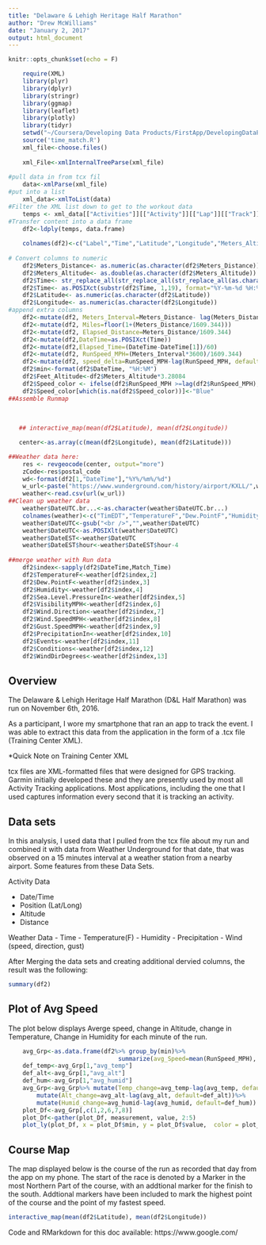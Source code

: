 ```yaml
---
title: "Delaware & Lehigh Heritage Half Marathon"
author: "Drew McWilliams"
date: "January 2, 2017"
output: html_document
---
```


```r
knitr::opts_chunk$set(echo = F)
```

```r
    require(XML)
    library(plyr)
    library(dplyr)
    library(stringr)
    library(ggmap)
    library(leaflet)
    library(plotly)
    library(tidyr)
    setwd("~/Coursera/Developing Data Products/FirstApp/DevelopingDataProducts/Assignment1")
    source('time_match.R')
    xml_file<-choose.files()
    
    xml_File<-xmlInternalTreeParse(xml_file)
    
#pull data in from tcx fil
    data<-xmlParse(xml_file)
#put into a list
    xml_data<-xmlToList(data)
#Filter the XML list down to get to the workout data
    temps <- xml_data[["Activities"]][["Activity"]][["Lap"]][["Track"]]
#Transfer content into a data frame
    df2<-ldply(temps, data.frame)
      
    colnames(df2)<-c("Label","Time","Latitude","Longitude","Meters_Altitude","Meters_Distance")
 
# Convert columns to numeric    
    df2$Meters_Distance<- as.numeric(as.character(df2$Meters_Distance))
    df2$Meters_Altitude<- as.double(as.character(df2$Meters_Altitude))
    df2$Time<- str_replace_all(str_replace_all(str_replace_all(as.character(df2$Time), "T", " "),"\n",""),"\t","")
    df2$Time<- as.POSIXct(substr(df2$Time, 1,19), format="%Y-%m-%d %H:%M:%S")
    df2$Latitude<- as.numeric(as.character(df2$Latitude))
    df2$Longitude<- as.numeric(as.character(df2$Longitude))
#append extra columns
    df2<-mutate(df2, Meters_Interval=Meters_Distance- lag(Meters_Distance, default=0))
    df2<-mutate(df2, Miles=floor(1+(Meters_Distance/1609.344)))
    df2<-mutate(df2, Elapsed_Distance=Meters_Distance/1609.344)
    df2<-mutate(df2,DateTime=as.POSIXct(Time))
    df2<-mutate(df2,Elapsed_Time=(DateTime-DateTime[1])/60)
    df2<-mutate(df2, RunSpeed_MPH=(Meters_Interval*3600)/1609.344)
    df2<-mutate(df2, speed_delta=RunSpeed_MPH-lag(RunSpeed_MPH, default=0))
    df2$min<-format(df2$DateTime, "%H:%M")
    df2$Feet_Altitude<-df2$Meters_Altitude*3.28084
    df2$Speed_color <- ifelse(df2$RunSpeed_MPH >=lag(df2$RunSpeed_MPH), "Green", "Yellow")
    df2$Speed_color[which(is.na(df2$Speed_color))]<-"Blue"
##Assemble Runmap
    
    
 
   ## interactive_map(mean(df2$Latitude), mean(df2$Longitude))

   center<-as.array(c(mean(df2$Longitude), mean(df2$Latitude)))

##Weather data here:
    res <- revgeocode(center, output="more")
    zCode<-res$postal_code
    wd<-format(df2[1,"DateTime"],"%Y%/%m%/%d")
    w_url<-paste("https://www.wunderground.com/history/airport/KXLL/",wd,"/DailyHistory.html?reqdb.zip=",zCode,"&reqdb.magic=1&reqdb.wmo=99999&format=1", sep="")
    weather<-read.csv(url(w_url))
##Clean up weather data
    weather$DateUTC.br...<-as.character(weather$DateUTC.br...)
    colnames(weather)<-c("TimEDT","TemperatureF","Dew.PointF","Humidity","Sea.Level.PressureIn","VisibilityMPH","Wind.Direction","Wind.SpeedMPH","Gust.SpeedMPH","PrecipitationIn","Events","Conditions","WindDirDegrees","DateUTC")
    weather$DateUTC<-gsub("<br />","",weather$DateUTC)
    weather$DateUTC<-as.POSIXlt(weather$DateUTC)
    weather$DateEST<-weather$DateUTC
    weather$DateEST$hour<-weather$DateEST$hour-4
    
##merge weather with Run data
    df2$index<-sapply(df2$DateTime,Match_Time)
    df2$TemperatureF<-weather[df2$index,2]
    df2$Dew.PointF<-weather[df2$index,3]
    df2$Humidity<-weather[df2$index,4]
    df2$Sea.Level.PressureIn<-weather[df2$index,5]
    df2$VisibilityMPH<-weather[df2$index,6]
    df2$Wind.Direction<-weather[df2$index,7]
    df2$Wind.SpeedMPH<-weather[df2$index,8]
    df2$Gust.SpeedMPH<-weather[df2$index,9]
    df2$PrecipitationIn<-weather[df2$index,10]
    df2$Events<-weather[df2$index,11]
    df2$Conditions<-weather[df2$index,12]
    df2$WindDirDegrees<-weather[df2$index,13]
```

## Overview

The Delaware & Lehigh Heritage Half Marathon (D&L Half Marathon) was run on November 6th, 2016.

As a participant, I wore my smartphone that ran an app to track the event.  I was able to extract this data from the application in the form of a .tcx file (Training Center XML).

*Quick Note on Training Center XML

tcx files  are XML-formatted files that were designed for GPS tracking.  Garmin initially developed these and they are presently used by most all Activity Tracking applications.  Most applications, including the one that I used captures information every second that it is tracking an activity.

## Data sets
In this analysis, I used data that I pulled from the tcx file about my run and combined it with data from Weather Underground for that date, that was observed on a 15 minutes interval at a weather station from a nearby airport.  Some features from these Data Sets.

Activity Data

- Date/Time 
- Position (Lat/Long)
- Altitude
- Distance

Weather Data
- Time
- Temperature(F)
- Humidity
- Precipitation
- Wind (speed, direction, gust)

After Merging the data sets and creating additional dervied columns, the result was the following:

```r
summary(df2)

```

## Plot of Avg Speed

The plot below displays Averge speed, change in Altitude, change in Temperature, Change in Humidity for each minute of the run.

```r
    avg_Grp<-as.data.frame(df2%>% group_by(min)%>% 
                               summarize(avg_Speed=mean(RunSpeed_MPH), avg_temp=mean(TemperatureF), avg_alt=mean(Feet_Altitude),avg_humid=mean(Humidity)))
    def_temp<-avg_Grp[1,"avg_temp"]
    def_alt<-avg_Grp[1,"avg_alt"]
    def_hum<-avg_Grp[1,"avg_humid"]
    avg_Grp<-avg_Grp%>% mutate(Temp_change=avg_temp-lag(avg_temp, default=def_temp))%>%
        mutate(Alt_change=avg_alt-lag(avg_alt, default=def_alt))%>%
        mutate(Humid_change=avg_humid-lag(avg_humid, default=def_hum))
    plot_Df<-avg_Grp[,c(1,2,6,7,8)]
    plot_Df<-gather(plot_Df, measurement, value, 2:5)
    plot_ly(plot_Df, x = plot_Df$min, y = plot_Df$value,  color = plot_Df$measurement)
```

## Course Map
The map displayed below is the course of the run as recorded that day from the app on my phone.  The start of the race is denoted by a Marker in the most Northern Part of the course, with an addtional marker for the finish to the south.
Addtional markers have been included to mark the highest point of the course and the point of my fastest speed.
```r
interactive_map(mean(df2$Latitude), mean(df2$Longitude))

```


Code and RMarkdown for this doc available:
https://www.google.com/

